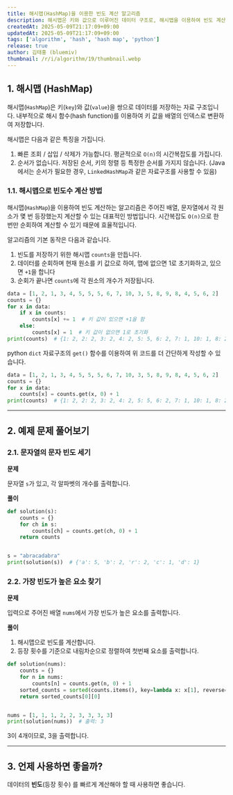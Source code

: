 ```yaml
---
title: 해시맵(HashMap)을 이용한 빈도 계산 알고리즘
description: 해시맵은 키와 값으로 이루어진 데이터 구조로, 해시맵을 이용하여 빈도 계산하는 알고리즘에 대해 설명합니다. 또한, 예제를 통해 실제로 어떻게 문제를 해결하는지 같이 소개합니다.
createdAt: 2025-05-09T21:17:09+09:00
updatedAt: 2025-05-09T21:17:09+09:00
tags: ['algorithm', 'hash', 'hash map', 'python']
release: true
author: 김태홍 (bluemiv)
thumbnail: /r/i/algorithm/19/thumbnail.webp
---
```


## 1. 해시맵 (HashMap)

해시맵(`HashMap`)은 키(`key`)와 값(`value`)을 쌍으로 데이터를 저장하는 자료 구조입니다. 내부적으로 해시 함수(hash function)를 이용하여 키 값을 배열의 인덱스로 변환하여 저장합니다.

해시맵은 다음과 같은 특징을 가집니다.

1. 빠른 조회 / 삽입 / 삭제가 가능합니다. 평균적으로 `O(n)`의 시간복잡도를 가집니다.
2. 순서가 없습니다. 저장된 순서, 키의 정렬 등 특정한 순서를 가지지 않습니다. (Java에서는 순서가 필요한 경우, `LinkedHashMap`과 같은 자료구조를 사용할 수 있음)

### 1.1. 해시맵으로 빈도수 계산 방법

해시맵(`HashMap`)을 이용하여 빈도 계산하는 알고리즘은 주어진 배열, 문자열에서 각 원소가 몇 번 등장했는지 계산할 수 있는 대표적인 방법입니다.
시간복잡도 `O(n)`으로 한 번만 순회하여 계산할 수 있기 때문에 효율적입니다.

알고리즘의 기본 동작은 다음과 같습니다.

1. 빈도를 저장하기 위한 해시맵 `counts`을 만듭니다.
2. 데이터를 순회하며 현재 원소를 키 값으로 하여, 맵에 없으면 1로 초기화하고, 있으면 `+1`을 합니다
3. 순회가 끝나면 `counts`에 각 원소의 개수가 저장됩니다.

```python
data = [1, 2, 1, 3, 4, 5, 5, 5, 6, 7, 10, 3, 5, 8, 9, 8, 4, 5, 6, 2]
counts = {}
for x in data:
    if x in counts:
        counts[x] += 1  # 키 값이 있으면 +1을 함
    else:
        counts[x] = 1  # 키 값이 없으면 1로 초기화
print(counts)  # {1: 2, 2: 2, 3: 2, 4: 2, 5: 5, 6: 2, 7: 1, 10: 1, 8: 2, 9: 1}
```

python `dict` 자료구조의 `get()` 함수를 이용하여 위 코드를 더 간단하게 작성할 수 있습니다.

```python
data = [1, 2, 1, 3, 4, 5, 5, 5, 6, 7, 10, 3, 5, 8, 9, 8, 4, 5, 6, 2]
counts = {}
for x in data:
    counts[x] = counts.get(x, 0) + 1
print(counts)  # {1: 2, 2: 2, 3: 2, 4: 2, 5: 5, 6: 2, 7: 1, 10: 1, 8: 2, 9: 1}
```

---

## 2. 예제 문제 풀어보기

### 2.1. 문자열의 문자 빈도 세기

**문제**

문자열 `s`가 있고, 각 알파벳의 개수를 출력합니다.

**풀이**

```python
def solution(s):
    counts = {}
    for ch in s:
        counts[ch] = counts.get(ch, 0) + 1
    return counts


s = "abracadabra"
print(solution(s))  # {'a': 5, 'b': 2, 'r': 2, 'c': 1, 'd': 1}
```

### 2.2. 가장 빈도가 높은 요소 찾기

**문제**

입력으로 주어진 배열 `nums`에서 가장 빈도가 높은 요소를 출력합니다.

**풀이**

1. 해시맵으로 빈도를 계산합니다.
2. 등장 횟수를 기준으로 내림차순으로 정렬하여 첫번째 요소를 출력합니다.

```python
def solution(nums):
    counts = {}
    for n in nums:
        counts[n] = counts.get(n, 0) + 1
    sorted_counts = sorted(counts.items(), key=lambda x: x[1], reverse=True)
    return sorted_counts[0][0]


nums = [1, 1, 1, 2, 2, 3, 3, 3, 3]
print(solution(nums))  # 출력: 3
```

3이 4개이므로, 3을 출력합니다.

---

## 3. 언제 사용하면 좋을까?

데이터의 **빈도**(등장 횟수) 를 빠르게 계산해야 할 때 사용하면 좋습니다.
